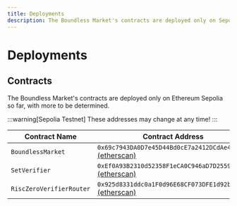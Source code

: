 ```yaml
---
title: Deployments
description: The Boundless Market's contracts are deployed only on Sepolia so far.
---
```


# Deployments

## Contracts

The Boundless Market's contracts are deployed only on Ethereum Sepolia so far, with more to be determined.

:::warning[Sepolia Testnet]
These addresses may change at any time!
:::

| Contract Name            | Contract Address                                                                                                                            |
| ------------------------ | ------------------------------------------------------------------------------------------------------------------------------------------- |
| `BoundlessMarket`        | `0x69c7943DA0D7e45D44Bd0cE7a2412DCdAe423788` [(etherscan)](https://sepolia.etherscan.io/address/0x69c7943DA0D7e45D44Bd0cE7a2412DCdAe423788) |
| `SetVerifier`            | `0xEf0A93B2310d52358F1eCA0C946aD7D25596e7dd` [(etherscan)](https://sepolia.etherscan.io/address/0xEf0A93B2310d52358F1eCA0C946aD7D25596e7dd) |
| `RiscZeroVerifierRouter` | `0x925d8331ddc0a1F0d96E68CF073DFE1d92b69187` [(etherscan)](https://sepolia.etherscan.io/address/0x925d8331ddc0a1F0d96E68CF073DFE1d92b69187) |
